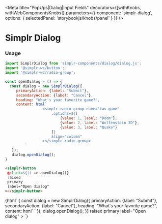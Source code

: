 
<Meta
  title="PopUps|Dialog|Input Fields"
  decorators={[withKnobs, withWebComponentsKnobs]}
  parameters={{ component: 'simplr-dialog', options: { selectedPanel: 'storybookjs/knobs/panel' } }}
/>

# Simplr Dialog

### Usage

```js
import SimplrDialog from 'simplr-components/dialog/dialog.js';
import '@simplr-wc/button';
import '@simplr-wc/radio-group';

const openDialog = () => {
  const dialog = new SimplrDialog({
     primaryAction: {label: "Submit"},
     secondaryAction: {label: "Cancel"},
     heading: "What's your favorite game?",
     content: html`
                 <simplr-radio-group name="fav-game"
                     .options=${[
                         {value: 1, label: "Doom"},
                         {value: 2, label: "Wolfenstein 3D"},
                         {value: 3, label: "Quake"}
                     ]}
                     align="column"
                 ></simplr-radio-group>
         `
   });
   dialog.openDialog();
}

```

```html
<simplr-button
 @click=${() => openDialog()}
 raised
 primary
 label="Open dialog"
></simplr-button>
```


<Story name="Simplr Dialog with Input Fields">
  {html`
    <simplr-button
     @click=${() => {
         const dialog = new SimplrDialog({
             primaryAction: {label: "Submit"},
             secondaryAction: {label: "Cancel"},
             heading: "What's your favorite game?",
             content: html`
                         <simplr-radio-group name="fav-game"
                             .options=${[
                                 {value: 1, label: "Doom"},
                                 {value: 2, label: "Wolfenstein 3D"},
                                 {value: 3, label: "Quake"}
                             ]}
                             align="column"
                         ></simplr-radio-group>
                 `
         });
         dialog.openDialog();
     }}
     raised
     primary
     label="Open dialog"
   ></simplr-button>
   <simplr-dialog></simplr-dialog>
  `}
</Story>

<Props of="simplr-dialog" />
